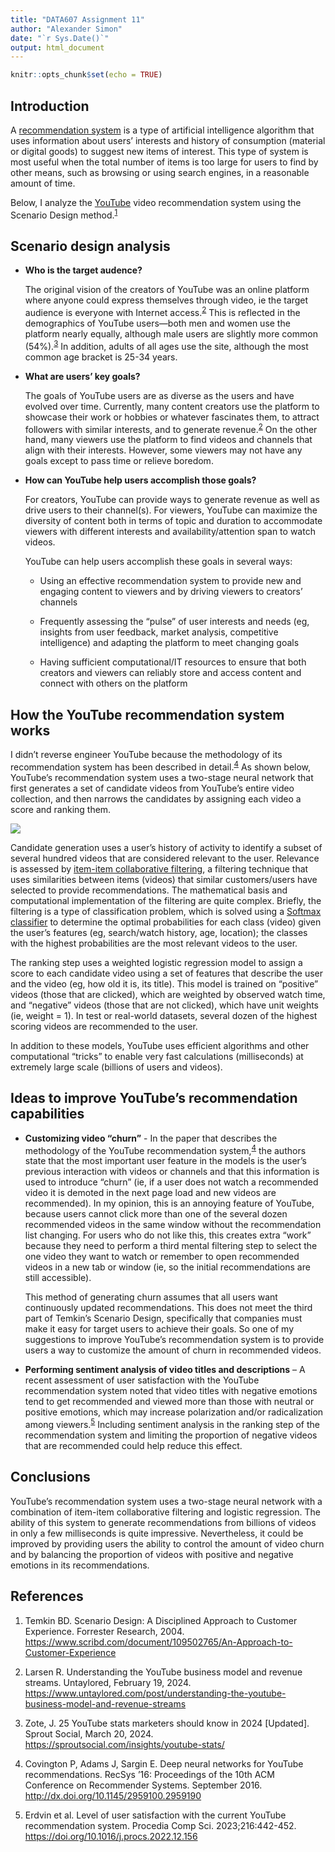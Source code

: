 ```yaml
---
title: "DATA607 Assignment 11"
author: "Alexander Simon"
date: "`r Sys.Date()`"
output: html_document
---
```


```r
knitr::opts_chunk$set(echo = TRUE)
```

## Introduction

A [recommendation system](https://www.nvidia.com/en-us/glossary/recommendation-system/) is a type of artificial intelligence algorithm that uses information about users’ interests and history of consumption (material or digital goods) to suggest new items of interest. This type of system is most useful when the total number of items is too large for users to find by other means, such as browsing or using search engines, in a reasonable amount of time.

Below, I analyze the [YouTube](https://www.youtube.com/) video recommendation system using the Scenario Design method.^[1](https://www.scribd.com/document/109502765/An-Approach-to-Customer-Experience)^

## Scenario design analysis

-   **Who is the target audence?**

    The original vision of the creators of YouTube was an online platform where anyone could express themselves through video, ie the target audience is everyone with Internet access.^[2](https://www.untaylored.com/post/understanding-the-youtube-business-model-and-revenue-streams)^ This is reflected in the demographics of YouTube users—both men and women use the platform nearly equally, although male users are slightly more common (54%).^[3](https://sproutsocial.com/insights/youtube-stats/)^ In addition, adults of all ages use the site, although the most common age bracket is 25-34 years.

-   **What are users' key goals?**

    The goals of YouTube users are as diverse as the users and have evolved over time. Currently, many content creators use the platform to showcase their work or hobbies or whatever fascinates them, to attract followers with similar interests, and to generate revenue.^[2](https://www.untaylored.com/post/understanding-the-youtube-business-model-and-revenue-streams)^ On the other hand, many viewers use the platform to find videos and channels that align with their interests. However, some viewers may not have any goals except to pass time or relieve boredom.

-   **How can YouTube help users accomplish those goals?**

    For creators, YouTube can provide ways to generate revenue as well as drive users to their channel(s). For viewers, YouTube can maximize the diversity of content both in terms of topic and duration to accommodate viewers with different interests and availability/attention span to watch videos.

    YouTube can help users accomplish these goals in several ways:

    -   Using an effective recommendation system to provide new and engaging content to viewers and by driving viewers to creators’ channels

    -   Frequently assessing the “pulse” of user interests and needs (eg, insights from user feedback, market analysis, competitive intelligence) and adapting the platform to meet changing goals

    -   Having sufficient computational/IT resources to ensure that both creators and viewers can reliably store and access content and connect with others on the platform

## How the YouTube recommendation system works

I didn't reverse engineer YouTube because the methodology of its recommendation system has been described in detail.^[4](http://dx.doi.org/10.1145/2959100.2959190)^ As shown below, YouTube’s recommendation system uses a two-stage neural network that first generates a set of candidate videos from YouTube’s entire video collection, and then narrows the candidates by assigning each video a score and ranking them.

![](https://github.com/alexandersimon1/Data607/blob/main/Assignment11/Figure1.png?raw=true)

Candidate generation uses a user’s history of activity to identify a subset of several hundred videos that are considered relevant to the user. Relevance is assessed by [item-item collaborative filtering](https://developers.google.com/machine-learning/recommendation/collaborative/basics), a filtering technique that uses similarities between items (videos) that similar customers/users have selected to provide recommendations. The mathematical basis and computational implementation of the filtering are quite complex. Briefly, the filtering is a type of classification problem, which is solved using a [Softmax classifier](https://cs231n.github.io/linear-classify/#softmax-classifier) to determine the optimal probabilities for each class (video) given the user’s features (eg, search/watch history, age, location); the classes with the highest probabilities are the most relevant videos to the user.

The ranking step uses a weighted logistic regression model to assign a score to each candidate video using a set of features that describe the user and the video (eg, how old it is, its title). This model is trained on “positive” videos (those that are clicked), which are weighted by observed watch time, and “negative” videos (those that are not clicked), which have unit weights (ie, weight = 1). In test or real-world datasets, several dozen of the highest scoring videos are recommended to the user.

In addition to these models, YouTube uses efficient algorithms and other computational “tricks” to enable very fast calculations (milliseconds) at extremely large scale (billions of users and videos).

## Ideas to improve YouTube’s recommendation capabilities

-   **Customizing video “churn”** - In the paper that describes the methodology of the YouTube recommendation system,^[4](http://dx.doi.org/10.1145/2959100.2959190)^ the authors state that the most important user feature in the models is the user’s previous interaction with videos or channels and that this information is used to introduce “churn” (ie, if a user does not watch a recommended video it is demoted in the next page load and new videos are recommended). In my opinion, this is an annoying feature of YouTube, because users cannot click more than one of the several dozen recommended videos in the same window without the recommendation list changing. For users who do not like this, this creates extra “work” because they need to perform a third mental filtering step to select the one video they want to watch or remember to open recommended videos in a new tab or window (ie, so the initial recommendations are still accessible).

    This method of generating churn assumes that all users want continuously updated recommendations. This does not meet the third part of Temkin’s Scenario Design, specifically that companies must make it easy for target users to achieve their goals. So one of my suggestions to improve YouTube’s recommendation system is to provide users a way to customize the amount of churn in recommended videos.

-   **Performing sentiment analysis of video titles and descriptions** – A recent assessment of user satisfaction with the YouTube recommendation system noted that video titles with negative emotions tend to get recommended and viewed more than those with neutral or positive emotions, which may increase polarization and/or radicalization among viewers.^[5](https://doi.org/10.1016/j.procs.2022.12.156)^ Including sentiment analysis in the ranking step of the recommendation system and limiting the proportion of negative videos that are recommended could help reduce this effect.

## Conclusions

YouTube's recommendation system uses a two-stage neural network with a combination of item-item collaborative filtering and logistic regression. The ability of this system to generate recommendations from billions of videos in only a few milliseconds is quite impressive. Nevertheless, it could be improved by providing users the ability to control the amount of video churn and by balancing the proportion of videos with positive and negative emotions in its recommendations.

## References

1.  Temkin BD. Scenario Design: A Disciplined Approach to Customer Experience. Forrester Research, 2004. <https://www.scribd.com/document/109502765/An-Approach-to-Customer-Experience>

2.  Larsen R. Understanding the YouTube business model and revenue streams. Untaylored, February 19, 2024. <https://www.untaylored.com/post/understanding-the-youtube-business-model-and-revenue-streams>

3.  Zote, J. 25 YouTube stats marketers should know in 2024 [Updated]. Sprout Social, March 20, 2024. <https://sproutsocial.com/insights/youtube-stats/>

4.  Covington P, Adams J, Sargin E. Deep neural networks for YouTube recommendations. RecSys ’16: Proceedings of the 10th ACM Conference on Recommender Systems. September 2016. <http://dx.doi.org/10.1145/2959100.2959190>

5.  Erdvin et al. Level of user satisfaction with the current YouTube recommendation system. Procedia Comp Sci. 2023;216:442-452. <https://doi.org/10.1016/j.procs.2022.12.156>
